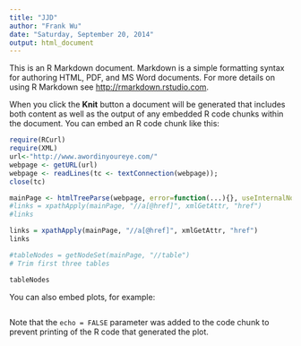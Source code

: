 ```yaml
---
title: "JJD"
author: "Frank Wu"
date: "Saturday, September 20, 2014"
output: html_document
---
```


This is an R Markdown document. Markdown is a simple formatting syntax for authoring HTML, PDF, and MS Word documents. For more details on using R Markdown see <http://rmarkdown.rstudio.com>.

When you click the **Knit** button a document will be generated that includes both content as well as the output of any embedded R code chunks within the document. You can embed an R code chunk like this:

```r
require(RCurl)
require(XML)
url<-"http://www.awordinyoureye.com/"
webpage <- getURL(url)
webpage <- readLines(tc <- textConnection(webpage)); 
close(tc)

mainPage <- htmlTreeParse(webpage, error=function(...){}, useInternalNodes = TRUE)
#links = xpathApply(mainPage, "//a[@href]", xmlGetAttr, "href")
#links

links = xpathApply(mainPage, "//a[@href]", xmlGetAttr, "href")
links

#tableNodes = getNodeSet(mainPage, "//table")
# Trim first three tables

tableNodes

```

You can also embed plots, for example:

```r

```

Note that the `echo = FALSE` parameter was added to the code chunk to prevent printing of the R code that generated the plot.

